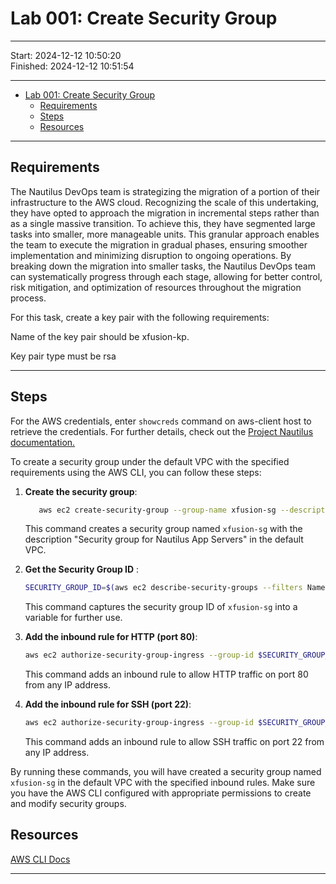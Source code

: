 # Lab 001: Create Security Group

------------------------------

Start: 2024-12-12 10:50:20  
Finished: 2024-12-12 10:51:54

------------------------------

- [Lab 001: Create Security Group](#lab-001-create-security-group)
  - [Requirements](#requirements)
  - [Steps](#steps)
  - [Resources](#resources)

------------------------------

## Requirements

The Nautilus DevOps team is strategizing the migration of a portion of their infrastructure to the AWS cloud. Recognizing the scale of this undertaking, they have opted to approach the migration in incremental steps rather than as a single massive transition. To achieve this, they have segmented large tasks into smaller, more manageable units. This granular approach enables the team to execute the migration in gradual phases, ensuring smoother implementation and minimizing disruption to ongoing operations. By breaking down the migration into smaller tasks, the Nautilus DevOps team can systematically progress through each stage, allowing for better control, risk mitigation, and optimization of resources throughout the migration process.

For this task, create a key pair with the following requirements:

Name of the key pair should be xfusion-kp.

Key pair type must be rsa

------------------------------

## Steps

For the AWS credentials, enter ``` showcreds ``` command on aws-client host to retrieve the credentials. For further details, check out the [Project Nautilus documentation.](https://kodekloudhub.github.io/kodekloud-engineer/docs/projects/nautilus)

To create a security group under the default VPC with the specified requirements using the AWS CLI, you can follow these steps:

1) **Create the security group**:

   ```sh  {3} copy
      aws ec2 create-security-group --group-name xfusion-sg --description "Security group for Nautilus App Servers" --vpc-id $(aws ec2 describe-vpcs --query "Vpcs[?IsDefault==true].VpcId" --output text)
   ```

      This command creates a security group named `xfusion-sg` with the description "Security group for Nautilus App Servers" in the default VPC.

2) **Get the Security Group ID** :

   ```sh {3} copy
   SECURITY_GROUP_ID=$(aws ec2 describe-security-groups --filters Name=group-name,Values=xfusion-sg --query "SecurityGroups[0].GroupId" --output text)
   ```

   This command captures the security group ID of `xfusion-sg` into a variable for further use.

3) **Add the inbound rule for HTTP (port 80)**:

   ```sh {3} copy
   aws ec2 authorize-security-group-ingress --group-id $SECURITY_GROUP_ID --protocol tcp --port 80 --cidr 0.0.0.0/0
   ```

   This command adds an inbound rule to allow HTTP traffic on port 80 from any IP address.

4) **Add the inbound rule for SSH (port 22)**:

   ```sh {3} copy
   aws ec2 authorize-security-group-ingress --group-id $SECURITY_GROUP_ID --protocol tcp --port 22 --cidr 0.0.0.0/0
   ```

   This command adds an inbound rule to allow SSH traffic on port 22 from any IP address.

By running these commands, you will have created a security group named `xfusion-sg` in the default VPC with the specified inbound rules. Make sure you have the AWS CLI configured with appropriate permissions to create and modify security groups.

## Resources

[AWS CLI Docs](https://aws.amazon.com/cli/)

------------------------------